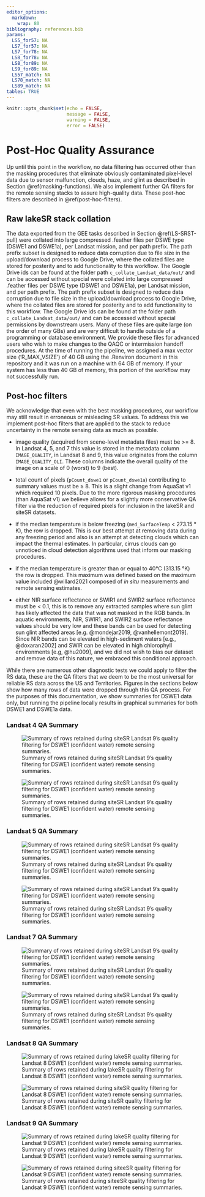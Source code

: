 ```yaml
---
editor_options:
  markdown:
    wrap: 80
bibliography: references.bib
params:
  LS5_for57: NA
  LS7_for57: NA
  LS7_for78: NA
  LS8_for78: NA
  LS8_for89: NA
  LS9_for89: NA
  LS57_match: NA
  LS78_match: NA
  LS89_match: NA
tables: TRUE
---
```


```r
knitr::opts_chunk$set(echo = FALSE, 
                      message = FALSE, 
                      warning = FALSE, 
                      error = FALSE)


```

# Post-Hoc Quality Assurance {#post-hoc-qa}

Up until this point in the workflow, no data filtering has occurred other than
the masking procedures that eliminate obviously contaminated pixel-level data
due to sensor malfunction, clouds, haze, and glint as described in Section
\@ref(masking-functions). We also implement further QA filters for the remote
sensing stacks to assure high-quality data. These post-hoc filters are described
in \@ref(post-hoc-filters).

## Raw lakeSR stack collation {#raw-lakesr}

The data exported from the GEE tasks described in Section \@ref(LS-SRST-pull)
were collated into large compressed .feather files per DSWE type (DSWE1 and
DSWE1a), per Landsat mission, and per path prefix. The path prefix subset is
designed to reduce data corruption due to file size in the upload/download
process to Google Drive, where the collated files are stored for posterity and
to add functionality to this workflow. The Google Drive ids can be found at the
folder path `c_collate_Landsat_data/out/` and can be accessed without special
were collated into large compressed .feather files per DSWE type (DSWE1 and
DSWE1a), per Landsat mission, and per path prefix. The path prefix subset is
designed to reduce data corruption due to file size in the upload/download
process to Google Drive, where the collated files are stored for posterity and
to add functionality to this workflow. The Google Drive ids can be found at the
folder path `c_collate_Landsat_data/out/` and can be accessed without special
permissions by downstream users. Many of these files are quite large (on the
order of many GBs) and are very difficult to handle outside of a programming or
database environment. We provide these files for advanced users who wish to make
changes to the QAQC or intermission handoff procedures. At the time of running
the pipeline, we assigned a max vector size ('R_MAX_VSIZE') of 40 GB using the
.Renviron document in this repository and it was run on a machine with 64 GB of
memory. If your system has less than 40 GB of memory, this portion of the
workflow may not successfully run.

## Post-hoc filters {#post-hoc-filters}

We acknowledge that even with the best masking procedures, our workflow may
still result in erroneous or misleading SR values. To address this we implement
post-hoc filters that are applied to the stack to reduce uncertainty in the
remote sensing data as much as possible.

-   image quality (acquired from scene-level metadata files) must be \>= 8. In
    Landsat 4, 5, and 7 this value is stored in the metadata column
    `IMAGE_QUALITY`, in Landsat 8 and 9, this value originates from the column
    `IMAGE_QUALITY_OLI`. These columns indicate the overall quality of the image
    on a scale of 0 (worst) to 9 (best).

-   total count of pixels (`pCount_dswe1` or `pCount_dswe1a`) contributing to
    summary values must be ≥ 8. This is a slight change from AquaSat v1 which
    required 10 pixels. Due to the more rigorous masking procedures (than
    AquaSat v1) we believe allows for a slightly more conservative QA filter via
    the reduction of required pixels for inclusion in the lakeSR and siteSR
    datasets.

-   if the median temperature is below freezing (`med_SurfaceTemp` \< 273.15 °
    K), the row is dropped. This is our best attempt at removing data during any
    freezing period and also is an attempt at detecting clouds which can impact
    the thermal estimates. In particular, cirrus clouds can go unnoticed in
    cloud detection algorithms used that inform our masking procedures.

-   if the median temperature is greater than or equal to 40°C (313.15 °K) the
    row is dropped. This maximum was defined based on the maximum value included
    @willard2021 composed of *in situ* measurements and remote sensing
    estimates.

-   either NIR surface reflectance or SWIR1 and SWIR2 surface reflectance must
    be \< 0.1, this is to remove any extracted samples where sun glint has
    likely affected the data that was not masked in the RGB bands. In aquatic
    environments, NIR, SWIR1, and SWIR2 surface reflectance values should be
    very low and these bands can be used for detecting sun glint affected areas
    [e.g. @mondejar2019, @vanhellemont2019]. Since NIR bands can be elevated in
    high-sediment waters [e.g., @doxaran2002] and SWIR can be elevated in high
    chlorophyll environments [e.g, @hu2009], and we did not wish to bias our
    dataset and remove data of this nature, we embraced this conditional
    approach.

While there are numerous other diagnostic tests we could apply to filter the RS
data, these are the QA filters that we deem to be the most universal for
reliable RS data across the US and Territories. Figures in the sections below
show how many rows of data were dropped through this QA process. For the
purposes of this documentation, we show summaries for DSWE1 data only, but
running the pipeline locally results in graphical summaries for both DSWE1 and
DSWE1a data.

### Landsat 4 QA Summary

![Summary of rows retained during siteSR Landsat 9's quality filtering for DSWE1
(confident water) remote sensing
summaries.](images/siteSR/LT04_DSWE1_drop_summary.png){#fig:site-ls9-dswe1-drop}

![Summary of rows retained during siteSR Landsat 9's quality filtering for DSWE1
(confident water) remote sensing
summaries.](images/siteSR/LT04_DSWE1_drop_summary.png)

### Landsat 5 QA Summary

![Summary of rows retained during siteSR Landsat 9's quality filtering for DSWE1
(confident water) remote sensing
summaries.](images/siteSR/LT05_DSWE1_drop_summary.png)

![Summary of rows retained during siteSR Landsat 9's quality filtering for DSWE1
(confident water) remote sensing
summaries.](images/siteSR/LT05_DSWE1_drop_summary.png)

### Landsat 7 QA Summary

![Summary of rows retained during siteSR Landsat 9's quality filtering for DSWE1
(confident water) remote sensing
summaries.](images/siteSR/LE07_DSWE1_drop_summary.png)

![Summary of rows retained during siteSR Landsat 9's quality filtering for DSWE1
(confident water) remote sensing
summaries.](images/siteSR/LE07_DSWE1_drop_summary.png)

### Landsat 8 QA Summary

![Summary of rows retained during lakeSR quality filtering for Landsat 8 DSWE1
(confident water) remote sensing
summaries.](images/lakeSR/LC08_DSWE1_drop_summary.png){#fig:lake-ls8-dswe1-drop}

![Summary of rows retained during siteSR quality filtering for Landsat 8 DSWE1
(confident water) remote sensing
summaries.](images/siteSR/LC08_DSWE1_drop_summary.png){#fig:site-ls8-dswe1-drop}

### Landsat 9 QA Summary

![Summary of rows retained during lakeSR quality filtering for Landsat 9 DSWE1
(confident water) remote sensing
summaries.](images/lakeSR/LC09_DSWE1_drop_summary.png){#fig:lake-ls9-dswe1-drop}

![Summary of rows retained during siteeSR quality filtering for Landsat 9 DSWE1
(confident water) remote sensing
summaries.](images/siteSR/LC09_DSWE1_drop_summary.png)
